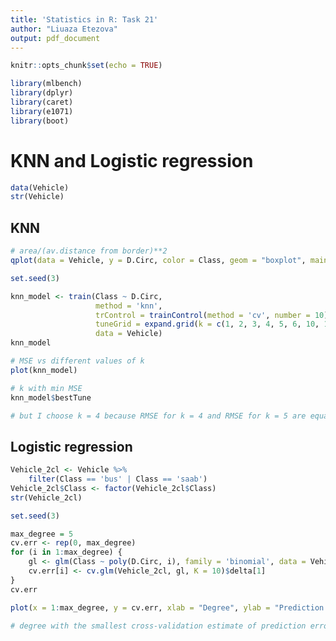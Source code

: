 ```yaml
---
title: 'Statistics in R: Task 21'
author: "Liuaza Etezova"
output: pdf_document
---
```


```r
knitr::opts_chunk$set(echo = TRUE)
```

```r
library(mlbench)
library(dplyr)
library(caret)
library(e1071)
library(boot)
```

# KNN and Logistic regression

```r
data(Vehicle)
str(Vehicle)
```


## KNN
```r
# area/(av.distance from border)**2
qplot(data = Vehicle, y = D.Circ, color = Class, geom = "boxplot", main = "Distance Circularity")
```

```r
set.seed(3)

knn_model <- train(Class ~ D.Circ,
                   method = 'knn',
                   trControl = trainControl(method = 'cv', number = 10),
                   tuneGrid = expand.grid(k = c(1, 2, 3, 4, 5, 6, 10, 15, 20, 25)),
                   data = Vehicle)
knn_model
```

```r
# MSE vs different values of k
plot(knn_model)
```

```r
# k with min MSE
knn_model$bestTune

# but I choose k = 4 because RMSE for k = 4 and RMSE for k = 5 are equal
```

## Logistic regression

```r
Vehicle_2cl <- Vehicle %>%
    filter(Class == 'bus' | Class == 'saab')
Vehicle_2cl$Class <- factor(Vehicle_2cl$Class)
str(Vehicle_2cl)
```

```r
set.seed(3)

max_degree = 5
cv.err <- rep(0, max_degree)
for (i in 1:max_degree) {
    gl <- glm(Class ~ poly(D.Circ, i), family = 'binomial', data = Vehicle_2cl)
    cv.err[i] <- cv.glm(Vehicle_2cl, gl, K = 10)$delta[1]
}
cv.err
```

```r
plot(x = 1:max_degree, y = cv.err, xlab = "Degree", ylab = "Prediction error")

# degree with the smallest cross-validation estimate of prediction error is 4
```
